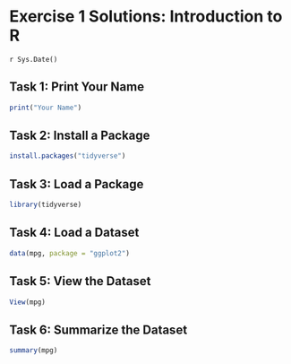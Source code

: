 # Exercise 1 Solutions: Introduction to R
`r Sys.Date()`

## Task 1: Print Your Name

```r
print("Your Name")
```

## Task 2: Install a Package

```r
install.packages("tidyverse")
```

## Task 3: Load a Package

```r
library(tidyverse)
```

## Task 4: Load a Dataset

```r
data(mpg, package = "ggplot2")
```

## Task 5: View the Dataset

```r
View(mpg)
```

## Task 6: Summarize the Dataset

```r
summary(mpg)
```

